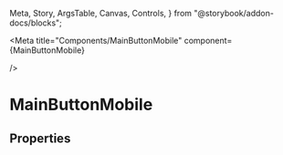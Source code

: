   Meta,
  Story,
  ArgsTable,
  Canvas,
  Controls,
} from "@storybook/addon-docs/blocks";


<Meta
  title="Components/MainButtonMobile"
  component={MainButtonMobile}

/>

# MainButtonMobile

<Canvas>
  <Story story={stories.Default} />
</Canvas>

## Properties

<Controls />
